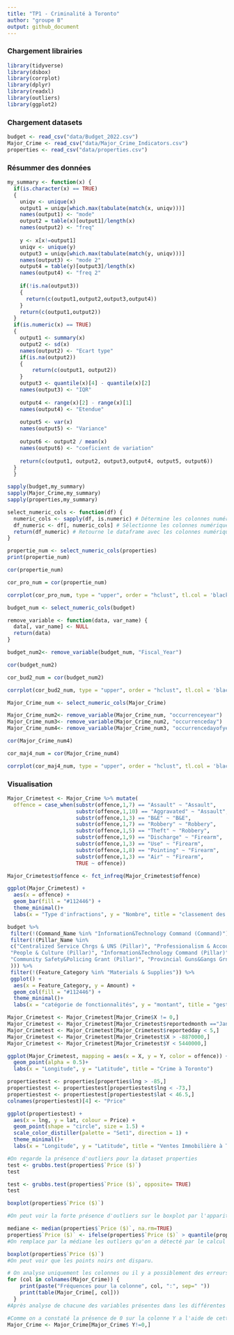 ```yaml
---
title: "TP1 - Criminalité à Toronto"
author: "groupe B"
output: github_document
---
```


### Chargement librairies
```r
library(tidyverse) 
library(dsbox) 
library(corrplot)
library(dplyr)
library(readxl)
library(outliers)
library(ggplot2)
```

### Chargement datasets

```r
budget <- read_csv("data/Budget_2022.csv")
Major_Crime <- read_csv("data/Major_Crime_Indicators.csv")
properties <- read_csv("data/properties.csv")
```
### Résummer des données

```r

my_summary <- function(x) {
  if(is.character(x) == TRUE)
  {
    uniqv <- unique(x)
    output1 = uniqv[which.max(tabulate(match(x, uniqv)))]
    names(output1) <- "mode"
    output2 = table(x)[output1]/length(x)
    names(output2) <- "freq"
    
    y <- x[x!=output1]
    uniqv <- unique(y)
    output3 = uniqv[which.max(tabulate(match(y, uniqv)))]
    names(output3) <- "mode 2"
    output4 = table(y)[output3]/length(x)
    names(output4) <- "freq 2"
    
    if(!is.na(output3))
    {
      return(c(output1,output2,output3,output4))
    }
    return(c(output1,output2))
  }
  if(is.numeric(x) == TRUE)
  {
    output1 <- summary(x)
    output2 <- sd(x)
    names(output2) <- "Ecart type"
    if(is.na(output2))
    {
        return(c(output1, output2))
    }
    output3 <- quantile(x)[4] - quantile(x)[2]
    names(output3) <- "IQR"
    
    output4 <- range(x)[2] - range(x)[1]
    names(output4) <- "Etendue"
    
    output5 <- var(x)
    names(output5) <- "Variance"
    
    output6 <- output2 / mean(x)
    names(output6) <- "coeficient de variation"
    
    return(c(output1, output2, output3,output4, output5, output6))
  }
  }

```

```r
sapply(budget,my_summary)
sapply(Major_Crime,my_summary)
sapply(properties,my_summary)
```





```r
select_numeric_cols <- function(df) {
  numeric_cols <- sapply(df, is.numeric) # Détermine les colonnes numériques
  df_numeric <- df[, numeric_cols] # Sélectionne les colonnes numériques
  return(df_numeric) # Retourne le dataframe avec les colonnes numériques uniquement
}
```


```r
propertie_num <- select_numeric_cols(properties)
print(propertie_num)
```

```r
cor(propertie_num)
```
```r
cor_pro_num = cor(propertie_num)
```

```r
corrplot(cor_pro_num, type = "upper", order = "hclust", tl.col = 'black', tl.srt = 45)
```

```r
budget_num <- select_numeric_cols(budget)

```

```r
remove_variable <- function(data, var_name) {
  data[, var_name] <- NULL
  return(data)
}

budget_num2<- remove_variable(budget_num, "Fiscal_Year")
```


```r
cor(budget_num2)
```
```r
cor_bud2_num = cor(budget_num2)
```

```r
corrplot(cor_bud2_num, type = "upper", order = "hclust", tl.col = 'black', tl.srt = 45)
```


```r
Major_Crime_num <- select_numeric_cols(Major_Crime)
```

```r
Major_Crime_num2<- remove_variable(Major_Crime_num, "occurrenceyear")
Major_Crime_num3<- remove_variable(Major_Crime_num2, "occurrenceday")
Major_Crime_num4<- remove_variable(Major_Crime_num3, "occurrencedayofyear")


```


```r
cor(Major_Crime_num4)
```

```r
cor_maj4_num = cor(Major_Crime_num4)
```

```r
corrplot(cor_maj4_num, type = "upper", order = "hclust", tl.col = 'black', tl.srt = 45)
```

### Visualisation

```r
Major_Crimetest <- Major_Crime %>% mutate(
  offence = case_when(substr(offence,1,7) == "Assault" ~ "Assault",
                      substr(offence,1,10) == "Aggravated" ~ "Assault",
                      substr(offence,1,3) == "B&E" ~ "B&E",
                      substr(offence,1,7) == "Robbery" ~ "Robbery",
                      substr(offence,1,5) == "Theft" ~ "Robbery",
                      substr(offence,1,9) == "Discharge" ~ "Firearm",
                      substr(offence,1,3) == "Use" ~ "Firearm",
                      substr(offence,1,8) == "Pointing" ~ "Firearm",
                      substr(offence,1,3) == "Air" ~ "Firearm",
                      TRUE ~ offence))

Major_Crimetest$offence <- fct_infreq(Major_Crimetest$offence)

ggplot(Major_Crimetest) +
  aes(x = offence) +
  geom_bar(fill = "#112446") +
  theme_minimal()+
  labs(x = "Type d'infractions", y = "Nombre", title = "classement des types infractions à Toronto")
```




```r
budget %>%
 filter(!(Command_Name %in% "Information&Technology Command (Command)")) %>%
 filter(!(Pillar_Name %in% 
 c("Centralized Service Chrgs & UNS (Pillar)", "Professionalism & Accountability (Pillar", "Finance & Business Mgmt (Pillar)", 
 "People & Culture (Pillar)", "Information&Technology Command (Pillar)", "Combat Gun&Gang Violence Grant (Pillar)", 
 "Community Safety&Policing Grant (Pillar)", "Provincial Guns&Gangs Grnt2 (Pillar)", "Community Safety&Policing Grnt2 (Pillar)"
 ))) %>%
 filter(!(Feature_Category %in% "Materials & Supplies")) %>%
 ggplot() +
  aes(x = Feature_Category, y = Amount) +
  geom_col(fill = "#112446") +
  theme_minimal()+
  labs(x = "catégorie de fonctionnalités", y = "montant", title = "gestion de finance de la police de Toronto")
```

```r
Major_Crimetest <- Major_Crimetest[Major_Crime$X != 0,]
Major_Crimetest <- Major_Crimetest[Major_Crimetest$reportedmonth =="January",]
Major_Crimetest <- Major_Crimetest[Major_Crimetest$reportedday < 5,]
Major_Crimetest <- Major_Crimetest[Major_Crimetest$X > -8870000,]
Major_Crimetest <- Major_Crimetest[Major_Crimetest$Y < 5440000,]

ggplot(Major_Crimetest, mapping = aes(x = X, y = Y, color = offence)) +
  geom_point(alpha = 0.5)+
  labs(x = "Longitude", y = "Latitude", title = "Crime à Toronto")

```


```r

propertiestest <- properties[properties$lng > -85,]
propertiestest <- propertiestest[propertiestest$lng < -73,]
propertiestest <- propertiestest[propertiestest$lat < 46.5,]
colnames(propertiestest)[4] <- "Price"

ggplot(propertiestest) +
  aes(x = lng, y = lat, colour = Price) +
  geom_point(shape = "circle", size = 1.5) +
  scale_color_distiller(palette = "Set1", direction = 1) +
  theme_minimal()+
  labs(x = "Longitude", y = "Latitude", title = "Ventes Immobilière à Toronto")


```



```r
#On regarde la présence d'outliers pour la dataset properties
test <- grubbs.test(properties$`Price ($)`)
test

test <- grubbs.test(properties$`Price ($)`, opposite= TRUE)
test

boxplot(properties$`Price ($)`)

#On peut voir la forte présence d'outliers sur le boxplot par l'apparition de points noirs. 

mediane <- median(properties$`Price ($)`, na.rm=TRUE)
properties$`Price ($)` <- ifelse(properties$`Price ($)` > quantile(properties$`Price ($)`, 0.75) + 1.5 * IQR(properties$`Price ($)`) | properties$`Price ($)` < quantile(properties$`Price ($)`, 0.25) - 1.5 * IQR(properties$`Price ($)`), mediane, properties$`Price ($)`)
#On remplace par la médiane les outliers qu'on a détecté par le calcul de l'équart type.

boxplot(properties$`Price ($)`)
#On peut voir que les points noirs ont disparu.
```

```r
# On analyse uniquement les colonnes ou il y a possiblement des erreurs.
for (col in colnames(Major_Crime)) {
    print(paste("Fréquences pour la colonne", col, ":", sep=" "))
    print(table(Major_Crime[, col]))
  }
#Après analyse de chacune des variables présentes dans les différentes colonnes nous avons pu remarqué dans la colonne Y la présence de données étant égales a 0 ce qui est impossible pour la colonne X et Y car étant des coordonnées.
```
 
```r
#Comme on a constaté la présence de 0 sur la colonne Y a l'aide de cette fonction nous allons donc supprié toute la ligne.
Major_Crime <- Major_Crime[Major_Crime$ Y!=0,]
```






